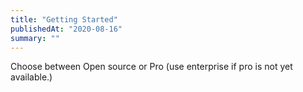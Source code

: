 ```yaml
---
title: "Getting Started"
publishedAt: "2020-08-16"
summary: ""
---
```


Choose between Open source or Pro (use enterprise if pro is not yet available.)

<!--- © Aven LLC and Aven Contributors. Licensed under Creative Commons BY-NC-SA 4.0 https://creativecommons.org/licenses/by-nc-sa/4.0/ -->
